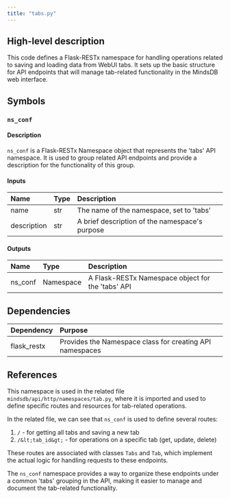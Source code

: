 ```yaml
---
title: "tabs.py"
---
```


## High-level description
This code defines a Flask-RESTx namespace for handling operations related to saving and loading data from WebUI tabs. It sets up the basic structure for API endpoints that will manage tab-related functionality in the MindsDB web interface.

## Symbols

### `ns_conf`
#### Description
`ns_conf` is a Flask-RESTx Namespace object that represents the 'tabs' API namespace. It is used to group related API endpoints and provide a description for the functionality of this group.

#### Inputs
| Name | Type | Description |
|:-----|:-----|:------------|
| name | str | The name of the namespace, set to 'tabs' |
| description | str | A brief description of the namespace's purpose |

#### Outputs
| Name | Type | Description |
|:-----|:-----|:------------|
| ns_conf | Namespace | A Flask-RESTx Namespace object for the 'tabs' API |

## Dependencies
| Dependency | Purpose |
|:-----------|:--------|
| flask_restx | Provides the Namespace class for creating API namespaces |

## References
This namespace is used in the related file `mindsdb/api/http/namespaces/tab.py`, where it is imported and used to define specific routes and resources for tab-related operations.

In the related file, we can see that `ns_conf` is used to define several routes:
1. `/` - for getting all tabs and saving a new tab
2. `/&lt;tab_id&gt;` - for operations on a specific tab (get, update, delete)

These routes are associated with classes `Tabs` and `Tab`, which implement the actual logic for handling requests to these endpoints.

The `ns_conf` namespace provides a way to organize these endpoints under a common 'tabs' grouping in the API, making it easier to manage and document the tab-related functionality.